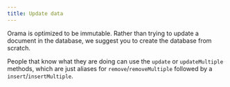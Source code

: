 ```yaml
---
title: Update data
---
```


Orama is optimized to be immutable. Rather than trying to update a document in the database, we suggest you to create the database from scratch.

People that know what they are doing can use the `update` or `updateMultiple` methods, which are just aliases for `remove`/`removeMultiple` followed by a `insert`/`insertMultiple`.
